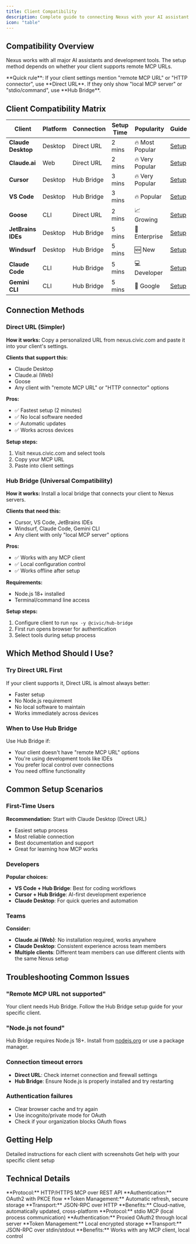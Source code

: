 ```yaml
---
title: Client Compatibility
description: Complete guide to connecting Nexus with your AI assistant or development tool
icon: "table"
---
```


## Compatibility Overview

Nexus works with all major AI assistants and development tools. The setup method depends on whether your client supports remote MCP URLs.

<Note>
**Quick rule**: If your client settings mention "remote MCP URL" or "HTTP connector", use **Direct URL**. If they only show "local MCP server" or "stdio/command", use **Hub Bridge**.
</Note>

## Client Compatibility Matrix

| Client | Platform | Connection | Setup Time | Popularity | Guide |
|--------|----------|------------|------------|------------|-------|
| **Claude Desktop** | Desktop | Direct URL | 2 mins | 🔥 Most Popular | [Setup](/nexus/quickstart/clients/claude-desktop) |
| **Claude.ai** | Web | Direct URL | 2 mins | 🔥 Very Popular | [Setup](/nexus/quickstart/clients/claude-web) |
| **Cursor** | Desktop | Hub Bridge | 3 mins | 🔥 Very Popular | [Setup](/nexus/quickstart/clients/cursor) |
| **VS Code** | Desktop | Hub Bridge | 3 mins | 🔥 Popular | [Setup](/nexus/quickstart/clients/vscode) |
| **Goose** | CLI | Direct URL | 2 mins | 📈 Growing | [Setup](/nexus/quickstart/clients/goose) |
| **JetBrains IDEs** | Desktop | Hub Bridge | 5 mins | 💼 Enterprise | [Setup](/nexus/quickstart/clients/jetbrains) |
| **Windsurf** | Desktop | Hub Bridge | 5 mins | 🆕 New | [Setup](/nexus/quickstart/clients/windsurf) |
| **Claude Code** | CLI | Hub Bridge | 5 mins | 💻 Developer | [Setup](/nexus/quickstart/clients/claude-code) |
| **Gemini CLI** | CLI | Hub Bridge | 5 mins | 🚀 Google | [Setup](/nexus/quickstart/clients/gemini) |

## Connection Methods

### Direct URL (Simpler)

**How it works:** Copy a personalized URL from nexus.civic.com and paste it into your client's settings.

**Clients that support this:**
- Claude Desktop
- Claude.ai (Web)
- Goose
- Any client with "remote MCP URL" or "HTTP connector" options

**Pros:**
- ✅ Fastest setup (2 minutes)
- ✅ No local software needed
- ✅ Automatic updates
- ✅ Works across devices

**Setup steps:**
1. Visit nexus.civic.com and select tools
2. Copy your MCP URL 
3. Paste into client settings

### Hub Bridge (Universal Compatibility)

**How it works:** Install a local bridge that connects your client to Nexus servers.

**Clients that need this:**
- Cursor, VS Code, JetBrains IDEs
- Windsurf, Claude Code, Gemini CLI
- Any client with only "local MCP server" options

**Pros:**
- ✅ Works with any MCP client
- ✅ Local configuration control
- ✅ Works offline after setup

**Requirements:**
- Node.js 18+ installed
- Terminal/command line access

**Setup steps:**
1. Configure client to run `npx -y @civic/hub-bridge`
2. First run opens browser for authentication
3. Select tools during setup process

## Which Method Should I Use?

### Try Direct URL First
If your client supports it, Direct URL is almost always better:
- Faster setup
- No Node.js requirement
- No local software to maintain
- Works immediately across devices

### When to Use Hub Bridge
Use Hub Bridge if:
- Your client doesn't have "remote MCP URL" options
- You're using development tools like IDEs
- You prefer local control over connections
- You need offline functionality

## Common Setup Scenarios

### First-Time Users
**Recommendation:** Start with Claude Desktop (Direct URL)
- Easiest setup process
- Most reliable connection
- Best documentation and support
- Great for learning how MCP works

### Developers
**Popular choices:**
- **VS Code + Hub Bridge**: Best for coding workflows
- **Cursor + Hub Bridge**: AI-first development experience
- **Claude Desktop**: For quick queries and automation

### Teams
**Consider:**
- **Claude.ai (Web)**: No installation required, works anywhere
- **Claude Desktop**: Consistent experience across team members
- **Multiple clients**: Different team members can use different clients with the same Nexus setup

## Troubleshooting Common Issues

### "Remote MCP URL not supported"
Your client needs Hub Bridge. Follow the Hub Bridge setup guide for your specific client.

### "Node.js not found" 
Hub Bridge requires Node.js 18+. Install from [nodejs.org](https://nodejs.org) or use a package manager.

### Connection timeout errors
- **Direct URL**: Check internet connection and firewall settings
- **Hub Bridge**: Ensure Node.js is properly installed and try restarting

### Authentication failures
- Clear browser cache and try again
- Use incognito/private mode for OAuth
- Check if your organization blocks OAuth flows

## Getting Help

<CardGroup cols={2}>
  <Card title="Setup Guides" icon="rocket" href="/nexus/quickstart">
    Detailed instructions for each client with screenshots
  </Card>
  <Card title="Contact Support" icon="message-circle" href="https://civickey.typeform.com/to/qJ5mieBw">
    Get help with your specific client setup
  </Card>
</CardGroup>

## Technical Details

<Accordion title="Direct URL Technical Details">
**Protocol:** HTTP/HTTPS MCP over REST API
**Authentication:** OAuth2 with PKCE flow
**Token Management:** Automatic refresh, secure storage
**Transport:** JSON-RPC over HTTP
**Benefits:** Cloud-native, automatically updated, cross-platform
</Accordion>

<Accordion title="Hub Bridge Technical Details">  
**Protocol:** stdio MCP (local process communication)
**Authentication:** Proxied OAuth2 through local server
**Token Management:** Local encrypted storage
**Transport:** JSON-RPC over stdin/stdout
**Benefits:** Works with any MCP client, local control
</Accordion>
